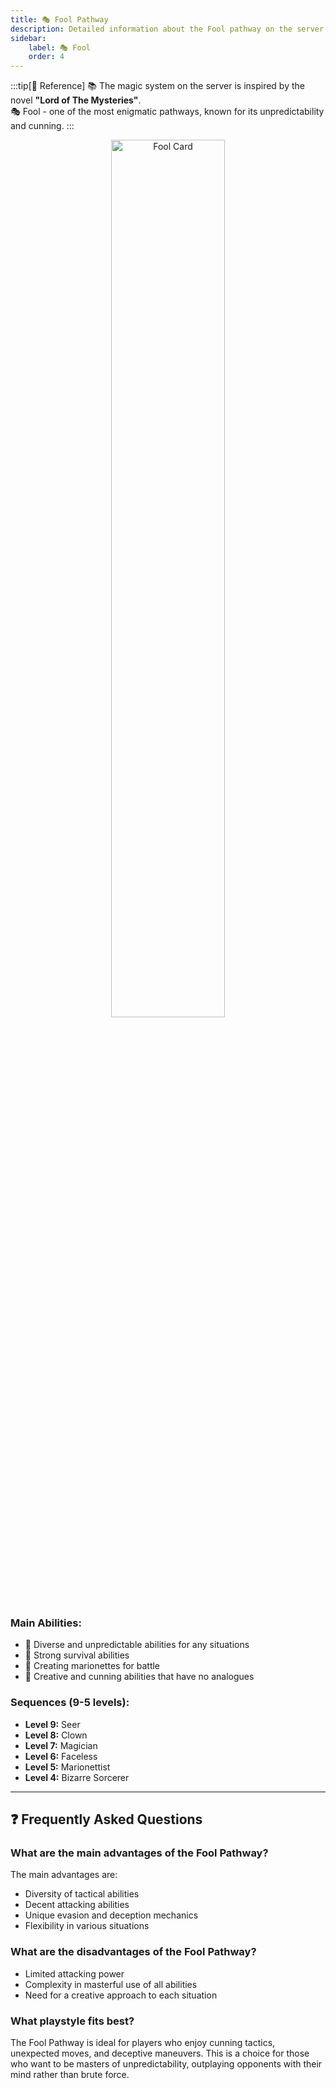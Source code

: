 ```yaml
---
title: 🎭 Fool Pathway
description: Detailed information about the Fool pathway on the server
sidebar:
    label: 🎭 Fool
    order: 4
---
```


:::tip[📖 Reference]
📚 The magic system on the server is inspired by the novel **"Lord of The Mysteries"**.<br/>
🎭 Fool - one of the most enigmatic pathways, known for its unpredictability and cunning.
:::

<p align="center">
    <img
        src={card.src}
        width="60%"
        alt="Fool Card"
    />
</p>

### Main Abilities:
- 🎲 Diverse and unpredictable abilities for any situations
- 🎯 Strong survival abilities
- 🧵 Creating marionettes for battle
- 🎪 Creative and cunning abilities that have no analogues

### Sequences (9-5 levels):

- **Level 9:** Seer
- **Level 8:** Clown
- **Level 7:** Magician
- **Level 6:** Faceless
- **Level 5:** Marionettist
- **Level 4:** Bizarre Sorcerer
---

## ❓ Frequently Asked Questions

### What are the main advantages of the Fool Pathway?
The main advantages are:
- Diversity of tactical abilities
- Decent attacking abilities
- Unique evasion and deception mechanics
- Flexibility in various situations

### What are the disadvantages of the Fool Pathway?
- Limited attacking power
- Complexity in masterful use of all abilities
- Need for a creative approach to each situation

### What playstyle fits best?
The Fool Pathway is ideal for players who enjoy cunning tactics, unexpected moves, and deceptive maneuvers. This is a choice for those who want to be masters of unpredictability, outplaying opponents with their mind rather than brute force.